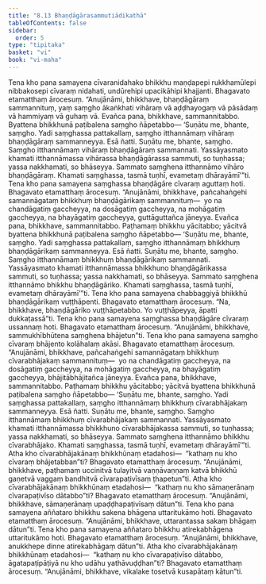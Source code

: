 ```yaml
---
title: "8.13 Bhaṇḍāgārasammutiādikathā"
tableOfContents: false
sidebar:
  order: 5
type: "tipitaka"
basket: "vi"
book: "vi-maha"
---
```



<DynamicBreadcrumb />

<Division number="343" book="vi-maha">

<Paragraph number="1610" book="vi-maha">
Tena kho pana samayena cīvaranidahako bhikkhu maṇḍapepi rukkhamūlepi nibbakosepi cīvaraṃ nidahati, undūrehipi upacikāhipi khajjanti. Bhagavato etamatthaṃ ārocesuṃ. “Anujānāmi, bhikkhave, bhaṇḍāgāraṃ sammannituṃ, yaṃ saṃgho ākaṅkhati vihāraṃ vā aḍḍhayogaṃ vā pāsādaṃ vā hammiyaṃ vā guhaṃ vā. Evañca pana, bhikkhave, sammannitabbo. Byattena bhikkhunā paṭibalena saṃgho ñāpetabbo—
</Paragraph>

<Paragraph number="1611" book="vi-maha">
‘Suṇātu me, bhante, saṃgho. Yadi saṃghassa pattakallaṃ, saṃgho itthannāmaṃ vihāraṃ bhaṇḍāgāraṃ sammanneyya. Esā ñatti.
</Paragraph>

<Paragraph number="1612" book="vi-maha">
Suṇātu me, bhante, saṃgho. Saṃgho itthannāmaṃ vihāraṃ bhaṇḍāgāraṃ sammannati. Yassāyasmato khamati itthannāmassa vihārassa bhaṇḍāgārassa sammuti, so tuṇhassa; yassa nakkhamati, so bhāseyya.
</Paragraph>

<Paragraph number="1613" book="vi-maha">
Sammato saṃghena itthannāmo vihāro bhaṇḍāgāraṃ. Khamati saṃghassa, tasmā tuṇhī, evametaṃ dhārayāmī’”ti.
</Paragraph>

<Paragraph number="1614" book="vi-maha">
Tena kho pana samayena saṃghassa bhaṇḍāgāre cīvaraṃ aguttaṃ hoti. Bhagavato etamatthaṃ ārocesuṃ. “Anujānāmi, bhikkhave, pañcahaṅgehi samannāgataṃ bhikkhuṃ bhaṇḍāgārikaṃ sammannituṃ—  yo na chandāgatiṃ gaccheyya, na dosāgatiṃ gaccheyya, na mohāgatiṃ gaccheyya, na bhayāgatiṃ gaccheyya, guttāguttañca jāneyya. Evañca pana, bhikkhave, sammannitabbo. Paṭhamaṃ bhikkhu yācitabbo; yācitvā byattena bhikkhunā paṭibalena saṃgho ñāpetabbo—
</Paragraph>

<Paragraph number="1615" book="vi-maha">
‘Suṇātu me, bhante, saṃgho. Yadi saṃghassa pattakallaṃ, saṃgho itthannāmaṃ bhikkhuṃ bhaṇḍāgārikaṃ sammanneyya. Esā ñatti.
</Paragraph>

<Paragraph number="1616" book="vi-maha">
Suṇātu me, bhante, saṃgho. Saṃgho itthannāmaṃ bhikkhuṃ bhaṇḍāgārikaṃ sammannati. Yassāyasmato khamati itthannāmassa bhikkhuno bhaṇḍāgārikassa sammuti, so tuṇhassa; yassa nakkhamati, so bhāseyya.
</Paragraph>

<Paragraph number="1617" book="vi-maha">
Sammato saṃghena itthannāmo bhikkhu bhaṇḍāgāriko. Khamati saṃghassa, tasmā tuṇhī, evametaṃ dhārayāmī’”ti.
</Paragraph>

<Paragraph number="1618" book="vi-maha">
Tena kho pana samayena chabbaggiyā bhikkhū bhaṇḍāgārikaṃ vuṭṭhāpenti. Bhagavato etamatthaṃ ārocesuṃ. “Na, bhikkhave, bhaṇḍāgāriko vuṭṭhāpetabbo. Yo vuṭṭhāpeyya, āpatti dukkaṭassā”ti.
</Paragraph>

<Paragraph number="1619" book="vi-maha">
Tena kho pana samayena saṃghassa bhaṇḍāgāre cīvaraṃ ussannaṃ hoti. Bhagavato etamatthaṃ ārocesuṃ. “Anujānāmi, bhikkhave, sammukhībhūtena saṃghena bhājetun”ti.
</Paragraph>

<Paragraph number="1620" book="vi-maha">
Tena kho pana samayena saṃgho cīvaraṃ bhājento kolāhalaṃ akāsi. Bhagavato etamatthaṃ ārocesuṃ. “Anujānāmi, bhikkhave, pañcahaṅgehi samannāgataṃ bhikkhuṃ cīvarabhājakaṃ sammannituṃ—  yo na chandāgatiṃ gaccheyya, na dosāgatiṃ gaccheyya, na mohāgatiṃ gaccheyya, na bhayāgatiṃ gaccheyya, bhājitābhājitañca jāneyya. Evañca pana, bhikkhave, sammannitabbo. Paṭhamaṃ bhikkhu yācitabbo; yācitvā byattena bhikkhunā paṭibalena saṃgho ñāpetabbo—
</Paragraph>

<Paragraph number="1621" book="vi-maha">
‘Suṇātu me, bhante, saṃgho. Yadi saṃghassa pattakallaṃ, saṃgho itthannāmaṃ bhikkhuṃ cīvarabhājakaṃ sammanneyya. Esā ñatti.
</Paragraph>

<Paragraph number="1622" book="vi-maha">
Suṇātu me, bhante, saṃgho. Saṃgho itthannāmaṃ bhikkhuṃ cīvarabhājakaṃ sammannati. Yassāyasmato khamati itthannāmassa bhikkhuno cīvarabhājakassa sammuti, so tuṇhassa; yassa nakkhamati, so bhāseyya.
</Paragraph>

<Paragraph number="1623" book="vi-maha">
Sammato saṃghena itthannāmo bhikkhu cīvarabhājako. Khamati saṃghassa, tasmā tuṇhī, evametaṃ dhārayāmī’”ti.
</Paragraph>

<Paragraph number="1624" book="vi-maha">
Atha kho cīvarabhājakānaṃ bhikkhūnaṃ etadahosi—  “kathaṃ nu kho cīvaraṃ bhājetabban”ti? Bhagavato etamatthaṃ ārocesuṃ. “Anujānāmi, bhikkhave, paṭhamaṃ uccinitvā tulayitvā vaṇṇāvaṇṇaṃ katvā bhikkhū gaṇetvā vaggaṃ bandhitvā cīvarapaṭivīsaṃ ṭhapetun”ti.
</Paragraph>

<Paragraph number="1625" book="vi-maha">
Atha kho cīvarabhājakānaṃ bhikkhūnaṃ etadahosi—  “kathaṃ nu kho sāmaṇerānaṃ cīvarapaṭivīso dātabbo”ti? Bhagavato etamatthaṃ ārocesuṃ. “Anujānāmi, bhikkhave, sāmaṇerānaṃ upaḍḍhapaṭivīsaṃ dātun”ti.
</Paragraph>

<Paragraph number="1626" book="vi-maha">
Tena kho pana samayena aññataro bhikkhu sakena bhāgena uttaritukāmo hoti. Bhagavato etamatthaṃ ārocesuṃ. “Anujānāmi, bhikkhave, uttarantassa sakaṃ bhāgaṃ dātun”ti.
</Paragraph>

<Paragraph number="1627" book="vi-maha">
Tena kho pana samayena aññataro bhikkhu atirekabhāgena uttaritukāmo hoti. Bhagavato etamatthaṃ ārocesuṃ. “Anujānāmi, bhikkhave, anukkhepe dinne atirekabhāgaṃ dātun”ti.
</Paragraph>

<Paragraph number="1628" book="vi-maha">
Atha kho cīvarabhājakānaṃ bhikkhūnaṃ etadahosi—  “kathaṃ nu kho cīvarapaṭivīso dātabbo, āgatapaṭipāṭiyā nu kho udāhu yathāvuḍḍhan”ti? Bhagavato etamatthaṃ ārocesuṃ. “Anujānāmi, bhikkhave, vikalake tosetvā kusapātaṃ kātun”ti.
</Paragraph>
</Division>